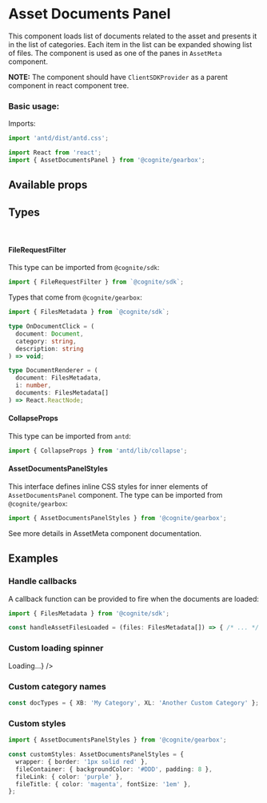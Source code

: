 
<Meta title="Assets/AssetDocumentsPanel" decorators={decorators} />

 # Asset Documents Panel

This component loads list of documents related to the asset and presents it in the list of categories.
Each item in the list can be expanded showing list of files.
The component is used as one of the panes in `AssetMeta` component.

**NOTE:** The component should have `ClientSDKProvider` as a parent component in react component tree.

### Basic usage:

Imports:

```typescript
import 'antd/dist/antd.css';

import React from 'react';
import { AssetDocumentsPanel } from '@cognite/gearbox';
```

<Preview>
  <Story name="Basic usage">
    <AssetDocumentsPanel assetId={4650652196144007} documentTitleField={'DOC_TITLE'} />
  </Story>
</Preview>

## Available props

<Props of={ComponentProps} />

## Types
<br/>
<h4>FileRequestFilter</h4>

This type can be imported from `@cognite/sdk`:

```typescript
import { FileRequestFilter } from `@cognite/sdk`;
```

Types that come from `@cognite/gearbox`:

```typescript
import { FilesMetadata } from `@cognite/sdk`;

type OnDocumentClick = (
  document: Document,
  category: string,
  description: string
) => void;

type DocumentRenderer = (
  document: FilesMetadata,
  i: number,
  documents: FilesMetadata[]
) => React.ReactNode;
```


#### CollapseProps
This type can be imported from `antd`:

```typescript
import { CollapseProps } from 'antd/lib/collapse';
```

#### AssetDocumentsPanelStyles

This interface defines inline CSS styles for inner elements of `AssetDocumentsPanel` component.
The type can be imported from `@cognite/gearbox`:

```typescript
import { AssetDocumentsPanelStyles } from '@cognite/gearbox';
```

See more details in AssetMeta component documentation.

## Examples

### Handle callbacks

A callback function can be provided to fire when the documents are loaded:

```typescript
import { FilesMetadata } from '@cognite/sdk';

const handleAssetFilesLoaded = (files: FilesMetadata[]) => { /* ... */ };
```

<Preview>
  <Story name="Handle callbacks">
    <AssetDocumentsPanel
      assetId={4650652196144007}
      onAssetFilesLoaded={handleAssetFilesLoaded}
    />
  </Story>
</Preview>

### Custom loading spinner

<Preview>
  <Story name="Custom loading spinner">
    <AssetDocumentsPanel
      assetId={4650652196144007}
      customSpinner={<div>Loading...</div>}
    />
  </Story>
</Preview>

### Custom category names

```typescript
const docTypes = { XB: 'My Category', XL: 'Another Custom Category' };
```

<Preview>
  <Story name="Custom category names">
    <AssetDocumentsPanel
      assetId={4650652196144007}
      docTypes={docTypes}
    />
  </Story>
</Preview>

### Custom styles

```typescript
import { AssetDocumentsPanelStyles } from '@cognite/gearbox';

const customStyles: AssetDocumentsPanelStyles = {
  wrapper: { border: '1px solid red' },
  fileContainer: { backgroundColor: '#DDD', padding: 8 },
  fileLink: { color: 'purple' },
  fileTitle: { color: 'magenta', fontSize: '1em' },
};
```
<Preview>
  <Story name="Custom styles">
  <AssetDocumentsPanel
      assetId={4650652196144007}
      styles={customStyle}
    />
  </Story>
</Preview>
